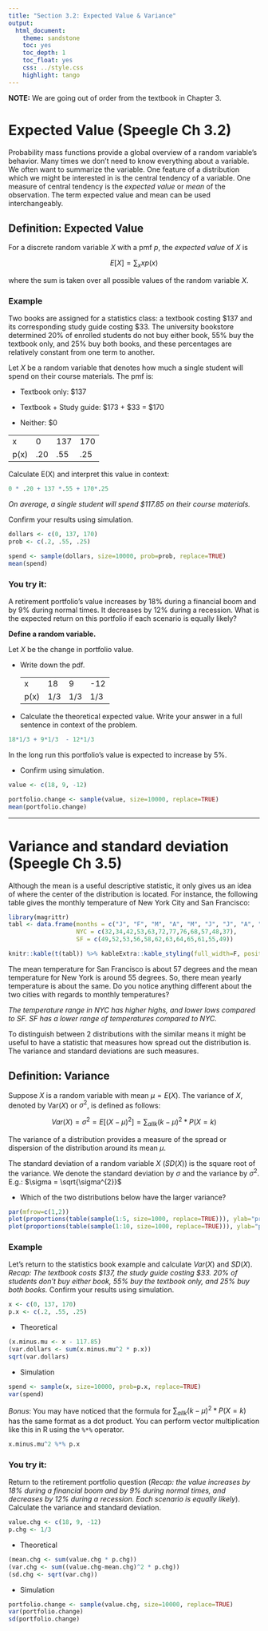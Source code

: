 ```yaml
---
title: "Section 3.2: Expected Value & Variance"
output: 
  html_document: 
    theme: sandstone
    toc: yes
    toc_depth: 1
    toc_float: yes
    css: ../style.css
    highlight: tango
---
```


**NOTE:** We are going out of order from the textbook in Chapter 3.

# Expected Value (Speegle Ch 3.2)

Probability mass functions provide a global overview of a random variable's behavior. Many times we don't need to know everything about a variable. We often want to summarize the variable. One feature of a distribution which we might be interested in is the central tendency of a variable. One measure of central tendency is the *expected value* or *mean* of the observation. The term expected value and mean can be used interchangeably.

## Definition: Expected Value

For a discrete random variable $X$ with a pmf $p$, the *expected value* of $X$ is

$$
E[X]=\sum_{x}xp(x)
$$

where the sum is taken over all possible values of the random variable $X$.

### Example

Two books are assigned for a statistics class: a textbook costing \$137 and its corresponding study guide costing \$33. The university bookstore determined 20% of enrolled students do not buy either book, 55% buy the textbook only, and 25% buy both books, and these percentages are relatively constant from one term to another.

Let $X$ be a random variable that denotes how much a single student will spend on their course materials. The pmf is:

-   Textbook only: \$137

-   Textbook + Study guide: \$173 + \$33 = \$170

-   Neither: \$0

|      |     |     |     |
|------|-----|-----|-----|
| x    | 0   | 137 | 170 |
| p(x) | .20 | .55 | .25 |

Calculate E(X) and interpret this value in context:

```r
0 * .20 + 137 *.55 + 170*.25
```

*On average, a single student will spend \$117.85 on their course materials.*

Confirm your results using simulation.

```r
dollars <- c(0, 137, 170)
prob <- c(.2, .55, .25)

spend <- sample(dollars, size=10000, prob=prob, replace=TRUE)
mean(spend)
```

### You try it:

A retirement portfolio's value increases by 18% during a financial boom and by 9% during normal times. It decreases by 12% during a recession. What is the expected return on this portfolio if each scenario is equally likely?

**Define a random variable.**

Let $X$ be the change in portfolio value.

-   Write down the pdf.

    |      |     |     |     |
    |------|-----|-----|-----|
    | x    | 18  | 9   | -12 |
    | p(x) | 1/3 | 1/3 | 1/3 |

-   Calculate the theoretical expected value. Write your answer in a full sentence in context of the problem.

```r
18*1/3 + 9*1/3  - 12*1/3
```

In the long run this portfolio's value is expected to increase by 5%. 

-   Confirm using simulation.

```r
value <- c(18, 9, -12)

portfolio.change <- sample(value, size=10000, replace=TRUE)
mean(portfolio.change)
```

----

# Variance and standard deviation (Speegle Ch 3.5)

Although the mean is a useful descriptive statistic, it only gives us an idea of where the center of the distribution is located. For instance, the following table gives the monthly temperature of New York City and San Francisco:

```r
library(magrittr)
tabl <- data.frame(months = c("J", "F", "M", "A", "M", "J", "J", "A", "S", "O", "N", "D"), 
                   NYC = c(32,34,42,53,63,72,77,76,68,57,48,37), 
                   SF = c(49,52,53,56,58,62,63,64,65,61,55,49))

knitr::kable(t(tabl)) %>% kableExtra::kable_styling(full_width=F, position="center", latex_options = c("striped", "hold_position"))
```

The mean temperature for San Francisco is about 57 degrees and the mean temperature for New York is around 55 degrees. So, there mean yearly temperature is about the same. Do you notice anything different about the two cities with regards to monthly temperatures?

_The temperature range in NYC has higher highs, and lower lows compared to SF. SF has a lower range of temperatures compared to NYC._

To distinguish between 2 distributions with the similar means it might be useful to have a statistic that measures how spread out the distribution is. The variance and standard deviations are such measures.

## Definition: Variance

Suppose $X$ is a random variable with mean $\mu=E(X)$. The variance of $X$, denoted by Var($X$) or $\sigma^{2}$, is defined as follows:

$$
Var(X)=\sigma^{2}=E[(X-\mu)^{2}]=\sum_{all k}\left(k-\mu\right)^{2}*P(X=k)
$$

The variance of a distribution provides a measure of the spread or dispersion of the distribution around its mean $\mu$.

The standard deviation of a random variable $X$ ($SD(X)$) is the square root of the variance. We denote the standard deviation by $\sigma$ and the variance by $\sigma^{2}$. E.g.: $\sigma = \sqrt{\sigma^{2}}$

-   Which of the two distributions below have the larger variance?

```r
par(mfrow=c(1,2))
plot(proportions(table(sample(1:5, size=1000, replace=TRUE))), ylab="probability")
plot(proportions(table(sample(1:10, size=1000, replace=TRUE))), ylab="probability")
```

### Example

Let's return to the statistics book example and calculate $Var(X)$ and $SD(X)$. *Recap: The textbook costs \$137, the study guide costing \$33. 20% of students don't buy either book, 55% buy the textbook only, and 25% buy both books.* Confirm your results using simulation.

```r
x <- c(0, 137, 170)
p.x <- c(.2, .55, .25)
```

* Theoretical
```r
(x.minus.mu <- x - 117.85)
(var.dollars <- sum(x.minus.mu^2 * p.x))
sqrt(var.dollars)
```

* Simulation
```r
spend <- sample(x, size=10000, prob=p.x, replace=TRUE)
var(spend)
```

_Bonus_: You may have noticed that the formula for $\sum_{all k}\left(k-\mu\right)^{2}*P(X=k)$ has the same format as a dot product. You can perform vector multiplication like this in R using the `%*%` operator. 

```r
x.minus.mu^2 %*% p.x
```


### You try it:

Return to the retirement portfolio question (*Recap: the value increases by 18% during a financial boom and by 9% during normal times, and decreases by 12% during a recession. Each scenario is equally likely*). Calculate the variance and standard deviation.


```r
value.chg <- c(18, 9, -12)
p.chg <- 1/3
```

* Theoretical
```r
(mean.chg <- sum(value.chg * p.chg))
(var.chg <- sum((value.chg-mean.chg)^2 * p.chg))
(sd.chg <- sqrt(var.chg))
```

* Simulation
```r
portfolio.change <- sample(value.chg, size=10000, replace=TRUE)
var(portfolio.change)
sd(portfolio.change)
```
